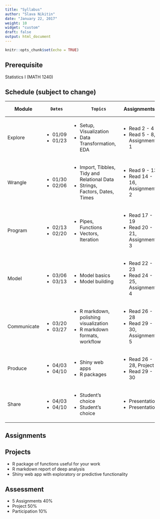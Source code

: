 ```yaml
---
title: "Syllabus"
author: "Slava Nikitin"
date: "January 22, 2017"
weight: 10
widget: "custom"
draft: false
output: html_document
---
```


```r
knitr::opts_chunk$set(echo = TRUE)
```

## **Prerequisite**
Statistics I (MATH 1240) 

## **Schedule (subject to change)**

+---------------+---------------+---------------------------------------------+------------------------------+
| Module        |      Dates    |         Topics                              |  Assignments                 |
+===============+===============+=============================================+==============================+
| Explore       | - 01/09       | - Setup, Visualization                      | - Read 2 - 4                 |
|               | - 01/23       | - Data Transformation, EDA                  | - Read 5 - 8,   Assignment 1 |
+---------------+---------------+---------------------------------------------+------------------------------+
| Wrangle       | - 01/30       | - Import, Tibbles, Tidy and Relational Data | - Read 9 - 13                |
|               | - 02/06       | - Strings, Factors, Dates, Times            | - Read 14 - 16, Assignment 2 |
+---------------+---------------+---------------------------------------------+------------------------------+
| Program       | - 02/13       | - Pipes, Functions                          | - Read 17 - 19               |
|               | - 02/20       | - Vectors, Iteration                        | - Read 20 - 21, Assignment 3 |
+---------------+---------------+---------------------------------------------+------------------------------+
| Model         | - 03/06       | - Model basics                              | - Read 22 - 23               |
|               | - 03/13       | - Model building                            | - Read 24 - 25, Assignment 4 |
+---------------+---------------+---------------------------------------------+------------------------------+
| Communicate   | - 03/20       | - R markdown, polishing visualization       | - Read 26 - 28               |
|               | - 03/27       | - R markdown formats, workflow              | - Read 29 - 30, Assignment 5 |
+---------------+---------------+---------------------------------------------+------------------------------+
| Produce       | - 04/03       | - Shiny web apps                            | - Read 26 - 28, Project      |
|               | - 04/10       | - R packages                                | - Read 29 - 30               |
+---------------+---------------+---------------------------------------------+------------------------------+
| Share         | - 04/03       | - Student's choice                          | - Presentation               |
|               | - 04/10       | - Student's choice                          | - Presentation               |
+---------------+---------------+---------------------------------------------+------------------------------+

## **Assignments**

## **Projects**
- R package of functions useful for your work
- R markdown report of deep analysis
- Shiny web app with exploratory or predictive functionality

## **Assessment**
- 5 Assignments 40%
- Project 50%
- Participation 10%

